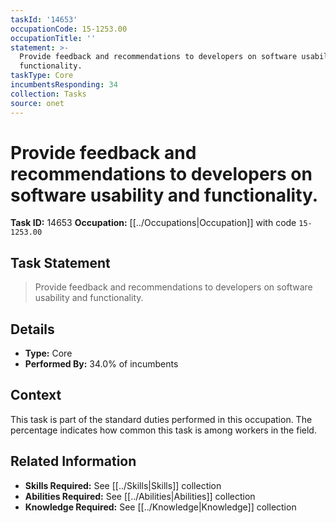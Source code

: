 ```yaml
---
taskId: '14653'
occupationCode: 15-1253.00
occupationTitle: ''
statement: >-
  Provide feedback and recommendations to developers on software usability and
  functionality.
taskType: Core
incumbentsResponding: 34
collection: Tasks
source: onet
---
```

# Provide feedback and recommendations to developers on software usability and functionality.

**Task ID:** 14653
**Occupation:** [[../Occupations|Occupation]] with code `15-1253.00`

## Task Statement

> Provide feedback and recommendations to developers on software usability and functionality.

## Details

- **Type:** Core
- **Performed By:** 34.0% of incumbents

## Context

This task is part of the standard duties performed in this occupation. The percentage indicates how common this task is among workers in the field.

## Related Information

- **Skills Required:** See [[../Skills|Skills]] collection
- **Abilities Required:** See [[../Abilities|Abilities]] collection
- **Knowledge Required:** See [[../Knowledge|Knowledge]] collection
